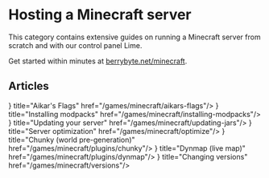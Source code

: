 
# Hosting a Minecraft server

This category contains extensive guides on running a Minecraft server from scratch and with our control panel Lime.

Get started within minutes at [berrybyte.net/minecraft](https://berrybyte.net/minecraft).

## Articles

<Cards>
    <Card icon={<Spark className="w-6 h-6"/>} title="Aikar's Flags" href="/games/minecraft/aikars-flags"/>
    <Card icon={<Spark className="w-6 h-6"/>} title="Installing modpacks" href="/games/minecraft/installing-modpacks"/>
    <Card icon={<Spark className="w-6 h-6"/>} title="Updating your server" href="/games/minecraft/updating-jars"/>
    <Card icon={<Spark className="w-6 h-6"/>} title="Server optimization" href="/games/minecraft/optimize"/>
    <Card icon={<Spark className="w-6 h-6"/>} title="Chunky (world pre-generation)" href="/games/minecraft/plugins/chunky"/>
    <Card icon={<Spark className="w-6 h-6"/>} title="Dynmap (live map)" href="/games/minecraft/plugins/dynmap"/>
    <Card icon={<Spark className="w-6 h-6"/>} title="Changing versions" href="/games/minecraft/versions"/>
</Cards>